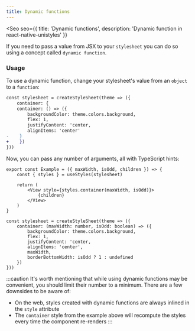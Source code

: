 ```yaml
---
title: Dynamic functions
---
```



<Seo
    seo={{
        title: 'Dynamic functions',
        description: 'Dynamic function in react-native-unistyles'
    }}
>

<Badge label="All platforms" />
<Badge label="2.0.0" />

If you need to pass a value from JSX to your `stylesheet` you can do so using a concept called `dynamic function`.

### Usage

To use a dynamic function, change your stylesheet's value from an `object` to a `function`:

```diff lang="tsx" del="container: {" ins="container: () => ({"
const stylesheet = createStyleSheet(theme => ({
    container: {
    container: () => ({
        backgroundColor: theme.colors.background,
        flex: 1,
        justifyContent: 'center,
        alignItems: 'center'
-    }
+    })
}))
```

Now, you can pass any number of arguments, all with TypeScript hints:

```tsx /maxWidth/ /isOdd/
export const Example = ({ maxWidth, isOdd, children }) => {
    const { styles } = useStyles(stylesheet)

    return (
        <View style={styles.container(maxWidth, isOdd)}>
            {children}
        </View>
    )
}

const stylesheet = createStyleSheet(theme => ({
    container: (maxWidth: number, isOdd: boolean) => ({
        backgroundColor: theme.colors.background,
        flex: 1,
        justifyContent: 'center,
        alignItems: 'center',
        maxWidth,
        borderBottomWidth: isOdd ? 1 : undefined
    })
}))
```

:::caution
It's worth mentioning that while using dynamic functions may be convenient, 
you should limit their number to a minimum. There are a few downsides to be aware of:
- On the web, styles created with dynamic functions are always inlined in the `style` attribute
- The `container` style from the example above will recompute the styles every time the component re-renders
:::

</Seo>
